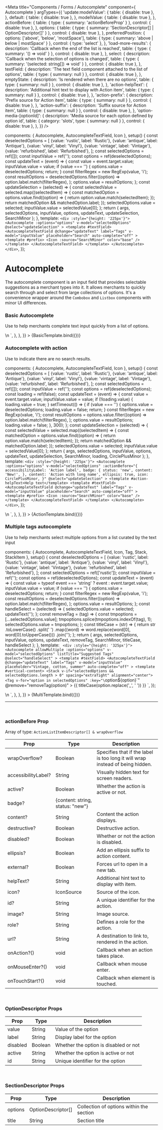 
<Meta
  title="Components / Forms / Autocomplete"
  component={ Autocomplete }
  argTypes={{
    'update:modelValue': {
      table: { disable: true },
    },
    default: {
      table: { disable: true },
    },
    modelValue: {
      table: { disable: true },
    },
    actionBefore: {
      table: { type: { summary: 'actionBeforeProp' } },
      control: { disable: true },
    },
    options: {
      table: { type: { summary: 'SectionDescriptor[] | OptionDescriptor[]' } },
      control: { disable: true },
    },
    preferredPosition: {
      options: ['above', 'below', 'mostSpace'],
      table: { type: { summary: 'above | below | mostSpace' } },
      control: { type: 'select' },
    },
    'load-more-results': {
      description: 'Callback when the end of the list is reached',
      table: { type: { summary: '() => void' } },
      control: { disable: true },
    },
    select: {
      description: 'Callback when the selection of options is changed',
      table: { type: { summary: '(selected: string[]) => void' } },
      control: { disable: true },
    },
    textField: {
      description: 'The text field component attached to the list of options',
      table: { type: { summary: null } },
      control: { disable: true },
    },
    emptyState: {
      description: 'Is rendered when there are no options',
      table: { type: { summary: null } },
      control: { disable: true },
    },
    'action-helpText': {
      description: 'Additional hint text to display with Action item',
      table: { type: { summary: null } },
      control: { disable: true },
    },
    'action-prefix': {
      description: 'Prefix source for Action item',
      table: { type: { summary: null } },
      control: { disable: true },
    },
    'action-suffix': {
      description: 'Suffix source for Action item',
      table: { type: { summary: null } },
      control: { disable: true },
    },
    'option-media-[optionId]': {
      description: 'Media source for each option defined by option id',
      table: {
        category: 'slots',
        type: { summary: null }
      },
      control: { disable: true },
    },
  }}
/>

  components: { Autocomplete, AutocompleteTextField, Icon },
  setup() {
    const deselectedOptions = [
      {value: 'rustic', label: 'Rustic'},
      {value: 'antique', label: 'Antique'},
      {value: 'vinyl', label: 'Vinyl'},
      {value: 'vintage', label: 'Vintage'},
      {value: 'refurbished', label: 'Refurbished'},
    ];
    const selectedOptions = ref([]);
    const inputValue = ref('');
    const options = ref(deselectedOptions);
    const updateText = (event) => {
      const value = event.target.value;
      inputValue.value = value;
      if (value === '') {
        options.value = deselectedOptions;
        return;
      }
      const filterRegex = new RegExp(value, 'i');
      const resultOptions = deselectedOptions.filter((option) =>
        option.label.match(filterRegex),
      );
      options.value = resultOptions;
    };
    const updateSelection = (selected) => {
      const selectedValue = selected.map((selectedItem) => {
        const matchedOption = options.value.find((option) => {
          return option.value.match(selectedItem);
        });
        return matchedOption && matchedOption.label;
      });
      selectedOptions.value = selected;
      inputValue.value = selectedValue[0];
    };
    return { args, selectedOptions, inputValue, options, updateText, updateSelection, SearchMinor };
  },
  template: `
    <div :style="{height: '225px'}">
      <Autocomplete
        :options="options"
        v-model="selectedOptions"
        @select="updateSelection"
      >
        <template #textField>
          <AutocompleteTextField
            @change="updateText"
            label="Tags"
            v-model="inputValue"
            placeholder="Search"
            auto-complete="off"
          >
            <template #prefix>
              <Icon :source="SearchMinor" color="base" />
            </template>
          </AutocompleteTextField>
        </template>
      </Autocomplete>
    </div>
  `,
});

# Autocomplete

The autocomplete component is an input field that provides selectable suggestions as a merchant types into it. It allows merchants to quickly search through and select from large collections of options. It's a convenience wrapper around the `Combobox` and `Listbox` components with minor UI differences.

### Basic Autocomplete

Use to help merchants complete text input quickly from a list of options.

<Canvas>
  <Story
    name="Basic Autocomplete"
    height="280px"
    inline={false}
    parameters={{
      docs: {
        source: {
          state: 'close',
          code: dedent`
          <div :style="{height: '225px'}">
            <Autocomplete
              :options="options"
              v-model="selectedOptions"
              @select="updateSelection"
            >
              <template #textField>
                <AutocompleteTextField
                  @change="updateText"
                  label="Tags"
                  v-model="inputValue"
                  placeholder="Search"
                  auto-complete="off"
                >
                  <template #prefix>
                    <Icon :source="SearchMinor" color="base" />
                  </template>
                </AutocompleteTextField>
              </template>
            </Autocomplete>
          </div>\n
          <script setup>
            const deselectedOptions = [
              {value: 'rustic', label: 'Rustic'},
              {value: 'antique', label: 'Antique'},
              {value: 'vinyl', label: 'Vinyl'},
              {value: 'vintage', label: 'Vintage'},
              {value: 'refurbished', label: 'Refurbished'},
            ];\n
            const selectedOptions = ref([]);
            const inputValue = ref('');
            const options = ref(deselectedOptions);\n
            const updateText = (event) => {
              const value = event.target.value;
              inputValue.value = value;
              if (value === '') {
                options.value = deselectedOptions;
                return;
              }
              const filterRegex = new RegExp(value, 'i');
              const resultOptions = deselectedOptions.filter((option) =>
                option.label.match(filterRegex),
              );
              options.value = resultOptions;
            };\n
            const updateSelection = (selected) => {
              const selectedValue = selected.map((selectedItem) => {
                const matchedOption = options.value.find((option) => {
                  return option.value.match(selectedItem);
                });
                return matchedOption && matchedOption.label;
              });
              selectedOptions.value = selected;
              inputValue.value = selectedValue[0];
            };
          </script>
          `,
        },
      },
    }}
  >
    {BasicTemplate.bind({})}
  </Story>
</Canvas>

<br/>

### Autocomplete with action

Use to indicate there are no search results.

  components: { Autocomplete, AutocompleteTextField, Icon },
  setup() {
    const deselectedOptions = [
      {value: 'rustic', label: 'Rustic'},
      {value: 'antique', label: 'Antique'},
      {value: 'vinyl', label: 'Vinyl'},
      {value: 'vintage', label: 'Vintage'},
      {value: 'refurbished', label: 'Refurbished'},
    ];
    const selectedOptions = ref([]);
    const inputValue = ref('');
    const options = ref(deselectedOptions);
    const loading = ref(false);
    const updateText = (event) => {
      const value = event.target.value;
      inputValue.value = value;
      if (!loading.value) {
        loading.value = true;
      }
      setTimeout(() => {
        if (value === '') {
          options.value = deselectedOptions;
          loading.value = false;
          return;
        }
        const filterRegex = new RegExp(value, 'i');
        const resultOptions = options.value.filter((option) =>
          option.label.match(filterRegex),
        );
        options.value = resultOptions;
        loading.value = false;
      }, 300);
    };
    const updateSelection = (selected) => {
      const selectedValue = selected.map((selectedItem) => {
        const matchedOption = options.value.find((option) => {
          return option.value.match(selectedItem);
        });
        return matchedOption && matchedOption.label;
      });
      selectedOptions.value = selected;
      inputValue.value = selectedValue[0];
    };
    return { args, selectedOptions, inputValue, options, updateText, updateSelection, SearchMinor, loading, CirclePlusMinor };
  },
  template: `
    <div :style="{height: '225px'}">
      <Autocomplete
        :options="options"
        v-model="selectedOptions"
        :actionBefore="{
          accessibilityLabel: 'Action label',
          badge: {
            status: 'new',
            content: 'New!',
          },
          content: 'Action with long name',
          ellipsis: true,
          icon: CirclePlusMinor,
        }"
        @select="updateSelection"
      >
        <template #action-helpText>Help text</template>
        <template #textField>
          <AutocompleteTextField
            @change="updateText"
            label="Tags"
            v-model="inputValue"
            placeholder="Search"
            auto-complete="off"
          >
            <template #prefix>
              <Icon :source="SearchMinor" color="base" />
            </template>
          </AutocompleteTextField>
        </template>
      </Autocomplete>
    </div>
  `,
});

<Canvas>
  <Story
    name="Action Autocomplete"
    height="280px"
    inline={false}
    parameters={{
      docs: {
        source: {
          state: 'close',
          code: dedent`
          <div :style="{height: '225px'}">
            <Autocomplete
              :options="options"
              v-model="selectedOptions"
              @select="updateSelection"
            >
              <template #textField>
                <AutocompleteTextField
                  @change="updateText"
                  label="Tags"
                  v-model="inputValue"
                  placeholder="Search"
                  auto-complete="off"
                >
                  <template #prefix>
                    <Icon :source="SearchMinor" color="base" />
                  </template>
                </AutocompleteTextField>
              </template>
            </Autocomplete>
          </div>\n
          <script setup>
            const deselectedOptions = [
              {value: 'rustic', label: 'Rustic'},
              {value: 'antique', label: 'Antique'},
              {value: 'vinyl', label: 'Vinyl'},
              {value: 'vintage', label: 'Vintage'},
              {value: 'refurbished', label: 'Refurbished'},
            ];\n
            const selectedOptions = ref([]);
            const inputValue = ref('');
            const options = ref(deselectedOptions);\n
            const updateText = (event) => {
              const value = event.target.value;
              inputValue.value = value;
              if (value === '') {
                options.value = deselectedOptions;
                return;
              }
              const filterRegex = new RegExp(value, 'i');
              const resultOptions = deselectedOptions.filter((option) =>
                option.label.match(filterRegex),
              );
              options.value = resultOptions;
            };\n
            const updateSelection = (selected) => {
              const selectedValue = selected.map((selectedItem) => {
                const matchedOption = options.value.find((option) => {
                  return option.value.match(selectedItem);
                });
                return matchedOption && matchedOption.label;
              });
              selectedOptions.value = selected;
              inputValue.value = selectedValue[0];
            };
          </script>
          `,
        },
      },
    }}
  >
    {ActionTemplate.bind({})}
  </Story>
</Canvas>

<br/>

### Multiple tags autocomplete

Use to help merchants select multiple options from a list curated by the text input

  components: { Autocomplete, AutocompleteTextField, Icon, Tag, Stack, StackItem },
  setup() {
    const deselectedOptions = [
      {value: 'rustic', label: 'Rustic'},
      {value: 'antique', label: 'Antique'},
      {value: 'vinyl', label: 'Vinyl'},
      {value: 'vintage', label: 'Vintage'},
      {value: 'refurbished', label: 'Refurbished'},
    ];
    const selectedOptions = ref(['rustic']);
    const inputValue = ref('');
    const options = ref(deselectedOptions);
    const updateText = (event) => {
      const value = typeof event === 'string' ? event : event.target.value;
      inputValue.value = value;
      if (value === '') {
        options.value = deselectedOptions;
        return;
      }
      const filterRegex = new RegExp(value, 'i');
      const resultOptions = deselectedOptions.filter((option) =>
        option.label.match(filterRegex),
      );
      options.value = resultOptions;
    };
    const handleSelect = (selected) => {
      selectedOptions.value = selected;
      updateText('');
    };
    const removeTag = (tag) => {
      const tmpoptions = [...selectedOptions.value];
      tmpoptions.splice(tmpoptions.indexOf(tag), 1);
      selectedOptions.value = tmpoptions;
    };
    const titleCase = (str) => {
      return str
        .toLowerCase()
        .split(' ')
        .map((word) => word.replace(word[0], word[0].toUpperCase()))
        .join('');
    };
    return { args, selectedOptions, inputValue, options, updateText, removeTag, SearchMinor, titleCase, handleSelect };
  },
  template: `
    <div :style="{height: '325px'}">
      <Autocomplete
        allowMultiple
        :options="options"
        v-model="selectedOptions"
        listTitle="Suggested Tags"
        @select="handleSelect"
      >
        <template #textField>
          <AutocompleteTextField
            @change="updateText"
            label="Tags"
            v-model="inputValue"
            placeholder="Vintage, cotton, summer"
            auto-complete="off"
          >
            <template #vertical-content>
              <Stack v-if="selectedOptions && selectedOptions.length > 0" spacing="extraTight" alignment="center">
                <Tag
                  v-for="option in selectedOptions"
                  :key="\`option\${option}\`"
                  @remove="removeTag(option)"
                >
                  {{ titleCase(option.replace('_', ' ')) }}
                </Tag>
              </Stack>
            </template>
          </AutocompleteTextField>
        </template>
      </Autocomplete>
    </div>
  `,
});

<Canvas>
  <Story
    name="Multi Autocomplete"
    height="360px"
    inline={false}
    parameters={{
      docs: {
        source: {
          state: 'close',
          code: dedent`
            <div :style="{height: '325px'}">
              <Autocomplete
                allowMultiple
                :options="options"
                v-model="selectedOptions"
                listTitle="Suggested Tags"
                @select="handleSelect"
              >
                <template #textField>
                  <AutocompleteTextField
                    @change="updateText"
                    label="Tags"
                    v-model="inputValue"
                    placeholder="Vintage, cotton, summer"
                    auto-complete="off"
                  >
                    <template #vertical-content>
                      <Stack v-if="selectedOptions && selectedOptions.length > 0" spacing="extraTight" alignment="center">
                        <Tag
                          v-for="option in selectedOptions"
                          :key="\`option\${option}\`"
                          @remove="removeTag(option)"
                        >
                          {{ titleCase(option.replace('_', ' ')) }}
                        </Tag>
                      </Stack>
                    </template>
                  </AutocompleteTextField>
                </template>
              </Autocomplete>
            </div>\n
            <script setup>
            const deselectedOptions = [
              {value: 'rustic', label: 'Rustic'},
              {value: 'antique', label: 'Antique'},
              {value: 'vinyl', label: 'Vinyl'},
              {value: 'vintage', label: 'Vintage'},
              {value: 'refurbished', label: 'Refurbished'},
            ];\n
            const selectedOptions = ref(['rustic']);
            const inputValue = ref('');
            const options = ref(deselectedOptions);\n
            const updateText = (event) => {
              const value = typeof event === 'string' ? event : event.target.value;
              inputValue.value = value;
              if (value === '') {
                options.value = deselectedOptions;
                return;
              }
              const filterRegex = new RegExp(value, 'i');
              const resultOptions = deselectedOptions.filter((option) =>
                option.label.match(filterRegex),
              );
              options.value = resultOptions;
            };\n
            const handleSelect = (selected) => {
              selectedOptions.value = selected;
              updateText('');
            };\n
            const removeTag = (tag) => {
              const tmpoptions = [...selectedOptions.value];
              tmpoptions.splice(tmpoptions.indexOf(tag), 1);
              selectedOptions.value = tmpoptions;
            };\n
            const titleCase = (str) => {
              return str
                .toLowerCase()
                .split(' ')
                .map((word) => word.replace(word[0], word[0].toUpperCase()))
                .join('');
            };
            </script>
          `,
        },
      },
    }}
  >
    {MultiTemplate.bind({})}
  </Story>
</Canvas>

<ArgsTable story="Basic Autocomplete" />

---

<br />

### **actionBefore Prop**

Array of type: `ActionListItemDescriptor[] & wrapOverflow`

| Prop             | Type                          | Description     |
| ---------------- | ----------------------------- | --------------- |
| wrapOverflow?     | Boolean       | Specifies that if the label is too long it will wrap instead of being hidden. |
| accessibilityLabel?  | String     | Visually hidden text for screen readers. |
| active?           | Boolean       | Whether the action is active or not. |
| badge?            | {content: string, status: "new"} | |
| content?          | String        | Content the action displays. |
| destructive?      | Boolean       | Destructive action. |
| disabled?         | Boolean       | Whether or not the action is disabled. |
| ellipsis?         | Boolean       | Add an ellipsis suffix to action content. |
| external?         | Boolean       | Forces url to open in a new tab. |
| helpText?         | String        | Additional hint text to display with item. |
| icon?             | IconSource    | Source of the icon. |
| id?               | String        | A unique identifier for the action. |
| image?            | String        | Image source. |
| role?             | String        | Defines a role for the action. |
| url?              | String        | A destination to link to, rendered in the action. |
| onAction?()       | void          | Callback when an action takes place. |
| onMouseEnter?()   | void          | Callback when mouse enter. |
| onTouchStart?()   | void          | Callback when element is touched. |

<br/>

### **OptionDescriptor Props**

| Prop             | Type                          | Description                                                                                        |
| ---------------- | ----------------------------- | -------------------------------------------------------------------------------------------------- |
| value            | String     | Value of the option                   |
| label            | String     | Display label for the option          |
| disabled         | Boolean    | Whether the option is disabled or not |
| active           | String     | Whether the option is active or not   |
| id               | String     | Unique identifier for the option      |

<br/>

### **SectionDescriptor Props**

| Prop             | Type                          | Description                                                                                        |
| ---------------- | ----------------------------- | -------------------------------------------------------------------------------------------------- |
| options          | OptionDescriptor[]     | Collection of options within the section                   |
| title            | String                 | Section title                                              |
